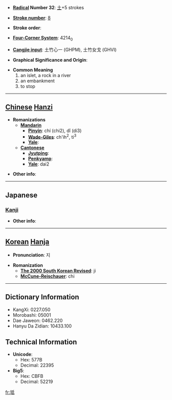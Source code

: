 * '''[[Wiktionary:Chinese radical index| Radical]] Number 32''': [[Wiktionary:Chinese radical index 土|土]]+5 strokes

* '''[[Wiktionary:Chinese total strokes index|Stroke number]]''': [[Wiktionary:Chinese total strokes index 8|8]]

* '''Stroke order''': 

* '''[[Wiktionary:Chinese four corner index|Four-Corner System]]''': 4214<sub>0</sub>

* '''[[Wiktionary:Chinese Cangjie index|Cangjie input]]''': 土竹心一 (GHPM), 土竹女戈 (GHVI)

* '''Graphical Significance and Origin''': 

* '''Common Meaning'''
*#an islet, a rock in a river
*# an embankment
*# to stop


----

== [[Chinese]] [[Hanzi]] ==

* '''Romanizations'''
** '''[[Mandarin]]'''
*** '''[[Pinyin]]''': chí (chi2), dǐ (di3)
*** '''[[Wade-Giles]]''': ch'ih<sup>2</sup>, ti<sup>3</sup>
*** '''[[Yale]]''': 
** '''[[Cantonese]]'''
*** '''[[Jyutping]]''':
*** '''[[Penkyamp]]''': 
*** '''[[Yale]]''': dai2

* '''Other info''': 

----

==Japanese==
===[[Kanji]]===
{{kanji|on readings=[[ち]] (chi), [[じ]] (ji), [[し]] (shi), [[てい]] (tei), [[たい]] (tai)|kun readings=[[なきさ]] (nakisa), [[きざはし]] (kizahashi), [[さか]] (saka), [[には]] (niha), [[とまる]] (tomaru)}}

* '''Other info''':  

----

== [[Korean]] [[Hanja]] ==

* '''Pronunciation''': 지

* '''Romanization'''
** '''[[The 2000 South Korean Revised Romanization|The 2000 South Korean Revised]]''': ji
** '''[[McCune-Reischauer]]''': chi

----

== Dictionary Information ==

* KangXi: 0227.050
* Morobashi: 05001
* Dae Jaweon: 0462.220
* Hanyu Da Zidian: 10433.100

== Technical Information ==

* '''Unicode''':
** Hex: 577B
** Decimal: 22395
* '''Big5''':
** Hex: CBFB
** Decimal: 52219

[[fr:坻]]